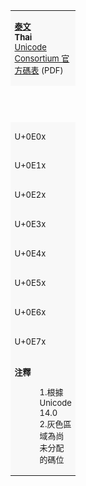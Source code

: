 {| class="wikitable nounderlines" style="border-collapse:collapse;background:#FFFFFF;font-size:large;text-align:center"
| colspan="17" style="background:#F8F8F8;font-size:small" | '''[[泰文 (Unicode區段)|泰文]]'''<br />'''Thai'''{{ref label|U0E00_as_of_Unicode_version|1}}{{ref label|U0E00_grey|2}}<br />[https://www.unicode.org/charts/PDF/U0E00.pdf Unicode Consortium 官方碼表] (PDF)
|- style="background:#F8F8F8;font-size:small"
| style="width:45pt" | &nbsp; || style="width:20pt"  | 0 || style="width:20pt"  | 1 || style="width:20pt"  | 2 || style="width:20pt"  | 3 || style="width:20pt"  | 4 || style="width:20pt"  | 5 || style="width:20pt"  | 6 || style="width:20pt"  | 7 || style="width:20pt"  | 8 || style="width:20pt"  | 9 || style="width:20pt"  | A || style="width:20pt"  | B || style="width:20pt"  | C || style="width:20pt"  | D || style="width:20pt"  | E || style="width:20pt"  | F
|-
| style="background:#F8F8F8;font-size:small" | U+0E0x
| title="Reserved" style="background-color:#CCCCCC;" |  
| title="U+0E01: THAI CHARACTER KO KAI" | &#x0E01;
| title="U+0E02: THAI CHARACTER KHO KHAI" | &#x0E02;
| title="U+0E03: THAI CHARACTER KHO KHUAT" | &#x0E03;
| title="U+0E04: THAI CHARACTER KHO KHWAI" | &#x0E04;
| title="U+0E05: THAI CHARACTER KHO KHON" | &#x0E05;
| title="U+0E06: THAI CHARACTER KHO RAKHANG" | &#x0E06;
| title="U+0E07: THAI CHARACTER NGO NGU" | &#x0E07;
| title="U+0E08: THAI CHARACTER CHO CHAN" | &#x0E08;
| title="U+0E09: THAI CHARACTER CHO CHING" | &#x0E09;
| title="U+0E0A: THAI CHARACTER CHO CHANG" | &#x0E0A;
| title="U+0E0B: THAI CHARACTER SO SO" | &#x0E0B;
| title="U+0E0C: THAI CHARACTER CHO CHOE" | &#x0E0C;
| title="U+0E0D: THAI CHARACTER YO YING" | &#x0E0D;
| title="U+0E0E: THAI CHARACTER DO CHADA" | &#x0E0E;
| title="U+0E0F: THAI CHARACTER TO PATAK" | &#x0E0F;
|-
| style="background:#F8F8F8;font-size:small" | U+0E1x
| title="U+0E10: THAI CHARACTER THO THAN" | &#x0E10;
| title="U+0E11: THAI CHARACTER THO NANGMONTHO" | &#x0E11;
| title="U+0E12: THAI CHARACTER THO PHUTHAO" | &#x0E12;
| title="U+0E13: THAI CHARACTER NO NEN" | &#x0E13;
| title="U+0E14: THAI CHARACTER DO DEK" | &#x0E14;
| title="U+0E15: THAI CHARACTER TO TAO" | &#x0E15;
| title="U+0E16: THAI CHARACTER THO THUNG" | &#x0E16;
| title="U+0E17: THAI CHARACTER THO THAHAN" | &#x0E17;
| title="U+0E18: THAI CHARACTER THO THONG" | &#x0E18;
| title="U+0E19: THAI CHARACTER NO NU" | &#x0E19;
| title="U+0E1A: THAI CHARACTER BO BAIMAI" | &#x0E1A;
| title="U+0E1B: THAI CHARACTER PO PLA" | &#x0E1B;
| title="U+0E1C: THAI CHARACTER PHO PHUNG" | &#x0E1C;
| title="U+0E1D: THAI CHARACTER FO FA" | &#x0E1D;
| title="U+0E1E: THAI CHARACTER PHO PHAN" | &#x0E1E;
| title="U+0E1F: THAI CHARACTER FO FAN" | &#x0E1F;
|-
| style="background:#F8F8F8;font-size:small" | U+0E2x
| title="U+0E20: THAI CHARACTER PHO SAMPHAO" | &#x0E20;
| title="U+0E21: THAI CHARACTER MO MA" | &#x0E21;
| title="U+0E22: THAI CHARACTER YO YAK" | &#x0E22;
| title="U+0E23: THAI CHARACTER RO RUA" | &#x0E23;
| title="U+0E24: THAI CHARACTER RU" | &#x0E24;
| title="U+0E25: THAI CHARACTER LO LING" | &#x0E25;
| title="U+0E26: THAI CHARACTER LU" | &#x0E26;
| title="U+0E27: THAI CHARACTER WO WAEN" | &#x0E27;
| title="U+0E28: THAI CHARACTER SO SALA" | &#x0E28;
| title="U+0E29: THAI CHARACTER SO RUSI" | &#x0E29;
| title="U+0E2A: THAI CHARACTER SO SUA" | &#x0E2A;
| title="U+0E2B: THAI CHARACTER HO HIP" | &#x0E2B;
| title="U+0E2C: THAI CHARACTER LO CHULA" | &#x0E2C;
| title="U+0E2D: THAI CHARACTER O ANG" | &#x0E2D;
| title="U+0E2E: THAI CHARACTER HO NOKHUK" | &#x0E2E;
| title="U+0E2F: THAI CHARACTER PAIYANNOI" | &#x0E2F;
|-
| style="background:#F8F8F8;font-size:small" | U+0E3x
| title="U+0E30: THAI CHARACTER SARA A" | &#x0E30;
| title="U+0E31: THAI CHARACTER MAI HAN-AKAT" | &#x0E31;
| title="U+0E32: THAI CHARACTER SARA AA" | &#x0E32;
| title="U+0E33: THAI CHARACTER SARA AM" | &#x0E33;
| title="U+0E34: THAI CHARACTER SARA I" | &#x0E34;
| title="U+0E35: THAI CHARACTER SARA II" | &#x0E35;
| title="U+0E36: THAI CHARACTER SARA UE" | &#x0E36;
| title="U+0E37: THAI CHARACTER SARA UEE" | &#x0E37;
| title="U+0E38: THAI CHARACTER SARA U" | &#x0E38;
| title="U+0E39: THAI CHARACTER SARA UU" | &#x0E39;
| title="U+0E3A: THAI CHARACTER PHINTHU" | &#x0E3A;
| title="Reserved" style="background-color:#CCCCCC;" |  
| title="Reserved" style="background-color:#CCCCCC;" |  
| title="Reserved" style="background-color:#CCCCCC;" |  
| title="Reserved" style="background-color:#CCCCCC;" |  
| title="U+0E3F: THAI CURRENCY SYMBOL BAHT" | &#x0E3F;
|-
| style="background:#F8F8F8;font-size:small" | U+0E4x
| title="U+0E40: THAI CHARACTER SARA E" | &#x0E40;
| title="U+0E41: THAI CHARACTER SARA AE" | &#x0E41;
| title="U+0E42: THAI CHARACTER SARA O" | &#x0E42;
| title="U+0E43: THAI CHARACTER SARA AI MAIMUAN" | &#x0E43;
| title="U+0E44: THAI CHARACTER SARA AI MAIMALAI" | &#x0E44;
| title="U+0E45: THAI CHARACTER LAKKHANGYAO" | &#x0E45;
| title="U+0E46: THAI CHARACTER MAIYAMOK" | &#x0E46;
| title="U+0E47: THAI CHARACTER MAITAIKHU" | &#x0E47;
| title="U+0E48: THAI CHARACTER MAI EK" | &#x0E48;
| title="U+0E49: THAI CHARACTER MAI THO" | &#x0E49;
| title="U+0E4A: THAI CHARACTER MAI TRI" | &#x0E4A;
| title="U+0E4B: THAI CHARACTER MAI CHATTAWA" | &#x0E4B;
| title="U+0E4C: THAI CHARACTER THANTHAKHAT" | &#x0E4C;
| title="U+0E4D: THAI CHARACTER NIKHAHIT" | &#x0E4D;
| title="U+0E4E: THAI CHARACTER YAMAKKAN" | &#x0E4E;
| title="U+0E4F: THAI CHARACTER FONGMAN" | &#x0E4F;
|-
| style="background:#F8F8F8;font-size:small" | U+0E5x
| title="U+0E50: THAI DIGIT ZERO" | &#x0E50;
| title="U+0E51: THAI DIGIT ONE" | &#x0E51;
| title="U+0E52: THAI DIGIT TWO" | &#x0E52;
| title="U+0E53: THAI DIGIT THREE" | &#x0E53;
| title="U+0E54: THAI DIGIT FOUR" | &#x0E54;
| title="U+0E55: THAI DIGIT FIVE" | &#x0E55;
| title="U+0E56: THAI DIGIT SIX" | &#x0E56;
| title="U+0E57: THAI DIGIT SEVEN" | &#x0E57;
| title="U+0E58: THAI DIGIT EIGHT" | &#x0E58;
| title="U+0E59: THAI DIGIT NINE" | &#x0E59;
| title="U+0E5A: THAI CHARACTER ANGKHANKHU" | &#x0E5A;
| title="U+0E5B: THAI CHARACTER KHOMUT" | &#x0E5B;
| title="Reserved" style="background-color:#CCCCCC;" |  
| title="Reserved" style="background-color:#CCCCCC;" |  
| title="Reserved" style="background-color:#CCCCCC;" |  
| title="Reserved" style="background-color:#CCCCCC;" |  
|-
| style="background:#F8F8F8;font-size:small" | U+0E6x
| title="Reserved" style="background-color:#CCCCCC;" |  
| title="Reserved" style="background-color:#CCCCCC;" |  
| title="Reserved" style="background-color:#CCCCCC;" |  
| title="Reserved" style="background-color:#CCCCCC;" |  
| title="Reserved" style="background-color:#CCCCCC;" |  
| title="Reserved" style="background-color:#CCCCCC;" |  
| title="Reserved" style="background-color:#CCCCCC;" |  
| title="Reserved" style="background-color:#CCCCCC;" |  
| title="Reserved" style="background-color:#CCCCCC;" |  
| title="Reserved" style="background-color:#CCCCCC;" |  
| title="Reserved" style="background-color:#CCCCCC;" |  
| title="Reserved" style="background-color:#CCCCCC;" |  
| title="Reserved" style="background-color:#CCCCCC;" |  
| title="Reserved" style="background-color:#CCCCCC;" |  
| title="Reserved" style="background-color:#CCCCCC;" |  
| title="Reserved" style="background-color:#CCCCCC;" |  
|-
| style="background:#F8F8F8;font-size:small" | U+0E7x
| title="Reserved" style="background-color:#CCCCCC;" |  
| title="Reserved" style="background-color:#CCCCCC;" |  
| title="Reserved" style="background-color:#CCCCCC;" |  
| title="Reserved" style="background-color:#CCCCCC;" |  
| title="Reserved" style="background-color:#CCCCCC;" |  
| title="Reserved" style="background-color:#CCCCCC;" |  
| title="Reserved" style="background-color:#CCCCCC;" |  
| title="Reserved" style="background-color:#CCCCCC;" |  
| title="Reserved" style="background-color:#CCCCCC;" |  
| title="Reserved" style="background-color:#CCCCCC;" |  
| title="Reserved" style="background-color:#CCCCCC;" |  
| title="Reserved" style="background-color:#CCCCCC;" |  
| title="Reserved" style="background-color:#CCCCCC;" |  
| title="Reserved" style="background-color:#CCCCCC;" |  
| title="Reserved" style="background-color:#CCCCCC;" |  
| title="Reserved" style="background-color:#CCCCCC;" |  
|-
| colspan="17" style="background:#F8F8F8;font-size:small;text-align:left" | '''注釋'''
:1.{{note|U0E00_as_of_Unicode_version}}根據 Unicode 14.0
:2.{{note|U0E00_grey}}灰色區域為尚未分配的碼位
|}<noinclude>
{{documentation|Template:Unicode chart/block documentation}}
</noinclude>